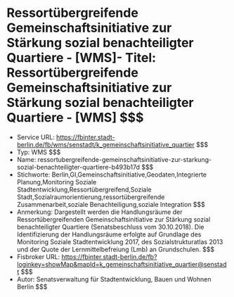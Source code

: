 # Ressortübergreifende Gemeinschaftsinitiative zur Stärkung sozial benachteiligter Quartiere - [WMS]- Titel: Ressortübergreifende Gemeinschaftsinitiative zur Stärkung sozial benachteiligter Quartiere - [WMS] $$$
- Service URL: https://fbinter.stadt-berlin.de/fb/wms/senstadt/k_gemeinschaftsinitiative_quartier $$$
- Typ: WMS $$$
- Name: ressortubergreifende-gemeinschaftsinitiative-zur-starkung-sozial-benachteiligter-quartiere-b493b17d $$$
- Stichworte: Berlin,GI,Gemeinschaftsinitiative,Geodaten,Integrierte Planung,Monitoring Soziale Stadtentwicklung,Ressortübergreifend,Soziale Stadt,Sozialraumorientierung,ressortübergreifende Zusammenarbeit,soziale Benachteiligung,soziale Integration $$$
- Anmerkung: Dargestellt werden die Handlungsräume der Ressortübergreifenden Gemeinschaftsinitiative zur Stärkung sozial benachteiligter Quartiere (Senatsbeschluss vom 30.10.2018). Die Identifizierung der Handlungsräume erfolgte auf Grundlage des Monitoring Soziale Stadtentwicklung 2017, des Sozialstrukturatlas 2013 und der Quote der Lernmittelbefreiung (Lmb) an Grundschulen. $$$
- Fisbroker URL: https://fbinter.stadt-berlin.de/fb?loginkey=showMap&mapId=k_gemeinschaftsinitiative_quartier@senstadt $$$
- Autor: Senatsverwaltung für Stadtentwicklung, Bauen und Wohnen Berlin $$$
